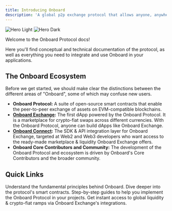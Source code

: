 ```yaml
---
title: Introducing Onboard
description: 'A global p2p exchange protocol that allows anyone, anywhere to get onchain.'
---
```


<img
  className="block dark:hidden"
  src="/images/header.jpeg"
  alt="Hero Light"
/>
<img
  className="hidden dark:block"
  src="/images/header.jpeg"
  alt="Hero Dark"
/>

Welcome to the Onboard Protocol docs! 

Here you'll find conceptual and technical documentation of the protocol, as well as everything you need to integrate and use Onboard in your applications.


## The Onboard Ecosystem

Before we get started, we should make clear the distinctions between the different areas of "Onboard", some of which may confuse new users.

- **Onboard Protocol:** A suite of open-source smart contracts that enable the peer-to-peer exchange of assets on EVM-compatible blockchains.
- **[Onboard Exchange](https://app.onboard.xyz):** The first dApp powered by the Onboard Protocol. It is a marketplace for crypto-fiat swaps across different currencies. With the Onboard Protocol, anyone can build dApps like Onboard Exchange.
- **[Onboard Connect](/onboard-exchange/connect/overview):**  The SDK & API integration layer for Onboard Exchange, targeted at Web2 and Web3 developers who want access to the ready-made marketplace & liquidity Onboard Exchange offers.
- **Onboard Core Contributors and Community:** The development of the Onboard Protocol and ecosystem is driven by Onboard's Core Contributors and the broader community.


## Quick Links

<CardGroup cols={2}>
  <Card
    title="Protocol Concepts"
    icon="pen-to-square"
    href="/protocol-concepts"
  >
    Understand the fundamental principles behind Onboard.
  </Card>
  <Card
    title="Smart Contracts"
    icon="screwdriver-wrench"
    href="/contracts"
  >
    Dive deeper into the protocol's smart contracts.
  </Card>
  <Card
    title="Guides & Tutorials"
    icon="image"
    href="/guides"
  >
    Step-by-step guides to help you implement the Onboard Protocol in your projects.
  </Card>
  <Card
    title="Onboard Exchange"
    icon="image"
    href="/onboard-exchange"
  >
    Get instant access to global liquidity & crypto-fiat ramps via Onboard Exchange's integrations.
  </Card>
</CardGroup>
